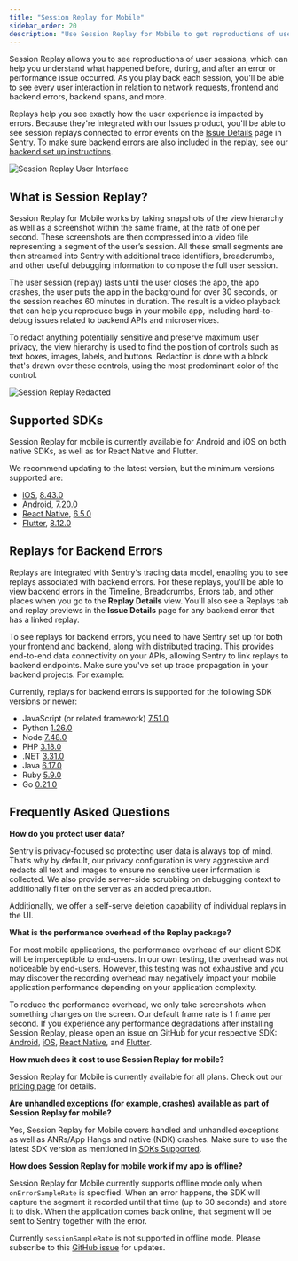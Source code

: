 ```yaml
---
title: "Session Replay for Mobile"
sidebar_order: 20
description: "Use Session Replay for Mobile to get reproductions of user sessions. You'll be able to repro issues faster and get a better understanding of user impact."
---
```


Session Replay allows you to see reproductions of user sessions, which can help you understand what happened before, during, and after an error or performance issue occurred. As you play back each session, you'll be able to see every user interaction in relation to network requests, frontend and backend errors, backend spans, and more.

Replays help you see exactly how the user experience is impacted by errors. Because they're integrated with our Issues product, you'll be able to see session replays connected to error events on the [Issue Details](/product/issues/issue-details/) page in Sentry. To make sure backend errors are also included in the replay, see our [backend set up instructions](/product/explore/session-replay/web/getting-started/#replays-for-backend-errors).

![Session Replay User Interface](./img/session-replay.png)

## What is Session Replay?

Session Replay for Mobile works by taking snapshots of the view hierarchy as well as a screenshot within the same frame, at the rate of one per second. These screenshots are then compressed into a video file representing a segment of the user’s session. All these small segments are then streamed into Sentry with additional trace identifiers, breadcrumbs, and other useful debugging information to compose the full user session.

The user session (replay) lasts until the user closes the app, the app crashes, the user puts the app in the background for over 30 seconds, or the session reaches 60 minutes in duration. The result is a video playback that can help you reproduce bugs in your mobile app, including hard-to-debug issues related to backend APIs and microservices.

To redact anything potentially sensitive and preserve maximum user privacy, the view hierarchy is used to find the position of controls such as text boxes, images, labels, and buttons. Redaction is done with a block that's drawn over these controls, using the most predominant color of the control.

![Session Replay Redacted](./img/session-replay-redacted.png)

## Supported SDKs

Session Replay for mobile is currently available for Android and iOS on both native SDKs, as well as for React Native and Flutter.

We recommend updating to the latest version, but the minimum versions supported are:

- [iOS](/platforms/apple/guides/ios/session-replay/), [8.43.0](https://github.com/getsentry/sentry-cocoa/releases)
- [Android](/platforms/android/session-replay/), [7.20.0](https://github.com/getsentry/sentry-java/releases)
- [React Native](/platforms/react-native/session-replay/), [6.5.0](https://github.com/getsentry/sentry-react-native/releases)
- [Flutter](/platforms/dart/guides/flutter/session-replay/), [8.12.0](https://github.com/getsentry/sentry-dart/releases)

## Replays for Backend Errors

Replays are integrated with Sentry's tracing data model, enabling you to see replays associated with backend errors. For these replays, you'll be able to view backend errors in the Timeline, Breadcrumbs, Errors tab, and other places when you go to the **Replay Details** view. You'll also see a Replays tab and replay previews in the **Issue Details** page for any backend error that has a linked replay.

To see replays for backend errors, you need to have Sentry set up for both your frontend and backend, along with [distributed tracing](/product/sentry-basics/concepts/tracing/). This provides end-to-end data connectivity on your APIs, allowing Sentry to link replays to backend endpoints. Make sure you've set up trace propagation in your backend projects. For example:

Currently, replays for backend errors is supported for the following SDK versions or newer:

- JavaScript (or related framework) [7.51.0](https://github.com/getsentry/sentry-javascript/releases/tag/7.51.0)
- Python [1.26.0](https://github.com/getsentry/sentry-python/releases/tag/1.26.0)
- Node [7.48.0](https://github.com/getsentry/sentry-javascript/releases/tag/7.48.0)
- PHP [3.18.0](https://github.com/getsentry/sentry-php/releases/tag/3.18.0)
- .NET [3.31.0](https://github.com/getsentry/sentry-dotnet/releases/tag/3.31.0)
- Java [6.17.0](https://github.com/getsentry/sentry-java/releases/tag/6.17.0)
- Ruby [5.9.0](https://github.com/getsentry/sentry-ruby/releases/tag/5.9.0)
- Go [0.21.0](https://github.com/getsentry/sentry-go/releases/tag/v0.21.0)

## Frequently Asked Questions

**How do you protect user data?**

Sentry is privacy-focused so protecting user data is always top of mind. That’s why by default, our privacy configuration is very aggressive and redacts all text and images to ensure no sensitive user information is collected. We also provide server-side scrubbing on debugging context to additionally filter on the server as an added precaution.

Additionally, we offer a self-serve deletion capability of individual replays in the UI.

**What is the performance overhead of the Replay package?**

For most mobile applications, the performance overhead of our client SDK will be imperceptible to end-users. In our own testing, the overhead was not noticeable by end-users. However, this testing was not exhaustive and you may discover the recording overhead may negatively impact your mobile application performance depending on your application complexity.

To reduce the performance overhead, we only take screenshots when something changes on the screen. Our default frame rate is 1 frame per second.
If you experience any performance degradations after installing Session Replay, please open an issue on GitHub for your respective SDK: [Android](https://github.com/getsentry/sentry-java/issues/new/choose), [iOS](https://github.com/getsentry/sentry-cocoa/issues/new/choose), [React Native](https://github.com/getsentry/sentry-react-native/issues/new/choose), and [Flutter](https://github.com/getsentry/sentry-dart/issues/new/choose).

**How much does it cost to use Session Replay for mobile?**

Session Replay for Mobile is currently available for all plans. Check out our [pricing page](https://sentry.io/pricing/) for details.

**Are unhandled exceptions (for example, crashes) available as part of Session Replay for mobile?**

Yes, Session Replay for Mobile covers handled and unhandled exceptions as well as ANRs/App Hangs and native (NDK) crashes. Make sure to use the latest SDK version as mentioned in [SDKs Supported](#sdks-supported).

**How does Session Replay for mobile work if my app is offline?**

Session Replay for Mobile currently supports offline mode only when `onErrorSampleRate` is specified. When an error happens, the SDK will capture the segment it recorded until that time (up to 30 seconds) and store it to disk. When the application comes back online, that segment will be sent to Sentry together with the error.

Currently `sessionSampleRate` is not supported in offline mode. Please subscribe to this [GitHub issue](https://github.com/getsentry/sentry/issues/68287) for updates.
